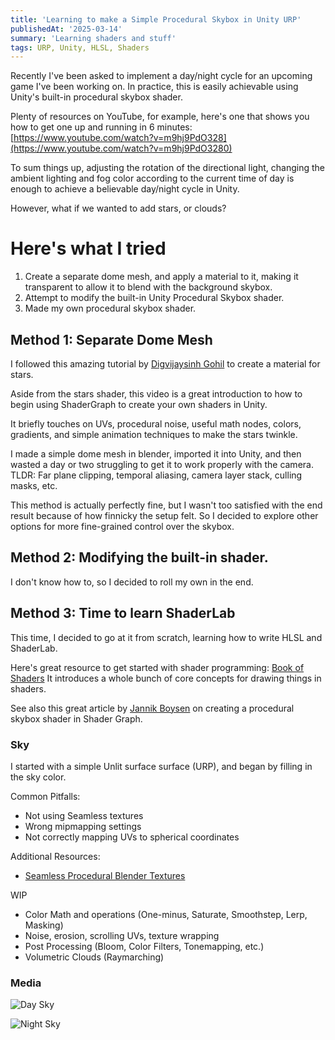 ```yaml
---
title: 'Learning to make a Simple Procedural Skybox in Unity URP'
publishedAt: '2025-03-14'
summary: 'Learning shaders and stuff'
tags: URP, Unity, HLSL, Shaders
---
```


Recently I've been asked to implement a day/night cycle for an upcoming game I've been working on. In practice, this is easily achievable using Unity's built-in procedural skybox shader.

Plenty of resources on YouTube, for example, here's one that shows you how to get one up and running in 6 minutes: [https://www.youtube.com/watch?v=m9hj9PdO328](https://www.youtube.com/watch?v=m9hj9PdO3280)

To sum things up, adjusting the rotation of the directional light, changing the ambient lighting and fog color according to the current time of day is enough to achieve a believable day/night cycle in Unity.

However, what if we wanted to add stars, or clouds?

# Here's what I tried
1. Create a separate dome mesh, and apply a material to it, making it transparent to allow it to blend with the background skybox.
2. Attempt to modify the built-in Unity Procedural Skybox shader.
3. Made my own procedural skybox shader.

## Method 1: Separate Dome Mesh

I followed this amazing tutorial by [Digvijaysinh Gohil](https://www.youtube.com/watch?v=WBM-JDA0vNY) to create a material for stars.

Aside from the stars shader, this video is a great introduction to how to begin using ShaderGraph to create your own shaders in Unity.

It briefly touches on UVs, procedural noise, useful math nodes, colors, gradients, and simple animation techniques to make the stars twinkle.

I made a simple dome mesh in blender, imported it into Unity, and then wasted a day or two struggling to get it to work properly with the camera. 
TLDR: Far plane clipping, temporal aliasing, camera layer stack, culling masks, etc.

This method is actually perfectly fine, but I wasn't too satisfied with the end result because of how finnicky the setup felt.
So I decided to explore other options for more fine-grained control over the skybox.

## Method 2: Modifying the built-in shader.
I don't know how to, so I decided to roll my own in the end.

## Method 3: Time to learn ShaderLab

This time, I decided to go at it from scratch, learning how to write HLSL and ShaderLab.

Here's great resource to get started with shader programming: [Book of Shaders](https://thebookofshaders.com/)
It introduces a whole bunch of core concepts for drawing things in shaders.

See also this great article by [Jannik Boysen](https://medium.com/@jannik_boysen/procedural-skybox-shader-137f6b0cb77c) on creating a procedural skybox shader in Shader Graph.

### Sky
I started with a simple Unlit surface surface (URP), and began by filling in the sky color.

Common Pitfalls:
- Not using Seamless textures
- Wrong mipmapping settings
- Not correctly mapping UVs to spherical coordinates

Additional Resources:
- [Seamless Procedural Blender Textures](https://www.youtube.com/watch?v=LwMwkUCe3KU)

WIP

- Color Math and operations (One-minus, Saturate, Smoothstep, Lerp, Masking)
- Noise, erosion, scrolling UVs, texture wrapping
- Post Processing (Bloom, Color Filters, Tonemapping, etc.)
- Volumetric Clouds (Raymarching)

### Media
![Day Sky](/images/procedural-skybox/day-sky.png)

![Night Sky](/images/procedural-skybox/night-sky.png)
